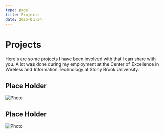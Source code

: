 ```yaml
---
type: page
title: Projects
date: 2025-01-24
---
```


# Projects

Here's are some projects I have been involved with that I can share with you.  A lot was done during my employment at the Center of Excellence in Wireless and Information Technology at Stony Brook University.



## Place Holder
<Image
    src="/images/photo2.jpg"
    alt="Photo"
    width={1125}
    height={750}
    priority
    className="next-image"
/>


## Place Holder
<Image
    src="/images/photo.jpg"
    alt="Photo"
    width={1125}
    height={750}
    priority
    className="next-image"
/>

